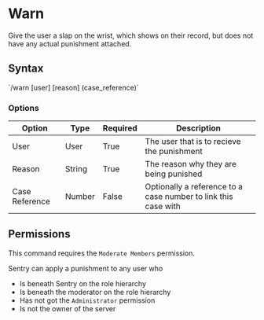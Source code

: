 # Warn

Give the user a slap on the wrist, which shows on their record, but does not have any actual punishment attached.

## Syntax


<Callout type="info" emoji="ℹ️">
  `/warn [user] [reason] (case_reference)`
</Callout>

### Options

| Option         | Type                           | Required | Description                                                                         |
|----------------|--------------------------------|----------|-------------------------------------------------------------------------------------|
| User           | User                           | True     | The user that is to recieve the punishment                                          |
| Reason         | String                         | True     | The reason why they are being punished                                              |
| Case Reference | Number                         | False    | Optionally a reference to a case number to link this case with                      |

## Permissions

This command requires the `Moderate Members` permission. 

Sentry can apply a punishment to any user who

- Is beneath Sentry on the role hierarchy
- Is beneath the moderator on the role hierarchy
- Has not got the `Administrator` permission
- Is not the owner of the server